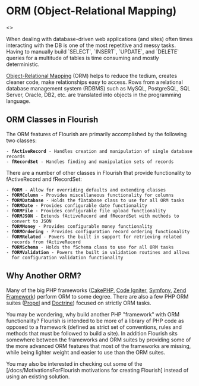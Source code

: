 = ORM (Object-Relational Mapping) =
<<toc>>

When dealing with database-driven web applications (and sites) often times
interacting with the DB is one of the most repetitive and messy tasks. Having to
manually build `SELECT`, `INSERT`, `UPDATE`, and `DELETE` queries for a
multitude of tables is time consuming and mostly deterministic.

[http://en.wikipedia.org/wiki/Object-relational_mapping Object-Relational
Mapping] (ORM) helps to reduce the tedium, creates cleaner code, make
relationships easy to access. Rows from a relational database management system
(RDBMS) such as MySQL, PostgreSQL, SQL Server, Oracle, DB2, etc. are translated
into objects in the programming language.

== ORM Classes in Flourish ==

The ORM features of Flourish are primarily accomplished by the following two
classes:

 - '''fActiveRecord''' - Handles creation and manipulation of single database
 records
 - '''fRecordSet''' - Handles finding and manipulation sets of records

There are a number of other classes in Flourish that provide functionality to
fActiveRecord and fRecordSet:

 - '''fORM''' - Allow for overriding defaults and extending classes
 - '''fORMColumn''' - Provides miscellaneous functionality for columns
 - '''fORMDatabase''' - Holds the fDatabase class to use for all ORM tasks
 - '''fORMDate''' - Provides configurable date functionality
 - '''fORMFile''' - Provides configurable file upload functionality
 - '''fORMJSON''' - Extends fActiveRecord and fRecordSet with methods to
   convert to JSON
 - '''fORMMoney''' - Provides configurable money functionality
 - '''fORMOrdering''' - Provides configuration record ordering functionality
 - '''fORMRelated''' - Powers the built in support for retrieving related
   records from fActiveRecord
 - '''fORMSchema''' - Holds the fSchema class to use for all ORM tasks
 - '''fORMValidation''' - Powers the built in validation routines and allows
   for configuration validation functionality

== Why Another ORM? ==

Many of the big PHP frameworks ([http://cakephp.org CakePHP],
[http://codeigniter.com Code Igniter], 
[http://www.symfony-project.org Symfony],
[http://framework.zend.com Zend Framework]) perform ORM to some degree. There
are also a few PHP ORM suites ([http://propel.phpdb.org Propel] and
[http://www.phpdoctrine.org Doctrine]) focused on strictly ORM tasks.

You may be wondering, why build another PHP "framework" with ORM functionality?
Flourish is intended to be more of a library of PHP code as opposed to a
framework (defined as strict set of conventions, rules and methods that must be
followed to build a site). In addition Flourish sits somewhere between the
frameworks and ORM suites by providing some of the more advanced ORM features
that most of the frameworks are missing, while being lighter weight and easier
to use than the ORM suites.

You may also be interested in checking out some of the
[/docs/MotivationsForFlourish motivations for creating Flourish] instead of
using an existing solution.